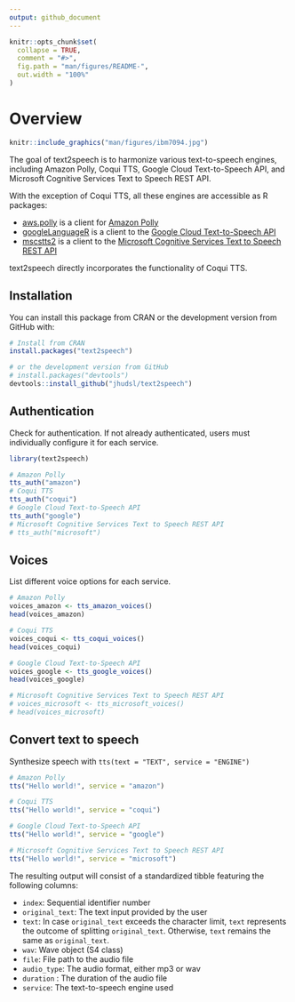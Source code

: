 ```yaml
---
output: github_document
---
```


<!-- README.md is generated from README.Rmd. Please edit that file -->

```r
knitr::opts_chunk$set(
  collapse = TRUE,
  comment = "#>",
  fig.path = "man/figures/README-",
  out.width = "100%"
)
```

# Overview

<!-- badges: start -->
<!-- badges: end -->


```r
knitr::include_graphics("man/figures/ibm7094.jpg")
```

The goal of text2speech is to harmonize various text-to-speech engines, including Amazon Polly, Coqui TTS, Google Cloud Text-to-Speech API, and Microsoft Cognitive Services Text to Speech REST API. 

With the exception of Coqui TTS, all these engines are accessible as R packages:

- [aws.polly](https://github.com/cloudyr/aws.polly) is a client for [Amazon Polly](https://docs.aws.amazon.com/polly/latest/dg/what-is.html)
- [googleLanguageR](https://github.com/ropensci/googleLanguageR) is a client to the [Google Cloud Text-to-Speech API](https://cloud.google.com/text-to-speech/) 
- [mscstts2](https://github.com/howardbaek/mscstts2) is a client to the [Microsoft Cognitive Services Text to Speech REST API](https://learn.microsoft.com/en-us/azure/cognitive-services/speech-service/rest-text-to-speech?tabs=streaming)


text2speech directly incorporates the functionality of Coqui TTS.


## Installation

You can install this package from CRAN or the development version from GitHub with:

``` r
# Install from CRAN
install.packages("text2speech")

# or the development version from GitHub
# install.packages("devtools")
devtools::install_github("jhudsl/text2speech")
```

## Authentication

Check for authentication. If not already authenticated, users must individually configure it for each service.

```r
library(text2speech)

# Amazon Polly
tts_auth("amazon")
# Coqui TTS
tts_auth("coqui")
# Google Cloud Text-to-Speech API 
tts_auth("google")
# Microsoft Cognitive Services Text to Speech REST API
# tts_auth("microsoft")
```


## Voices

List different voice options for each service.

```r
# Amazon Polly
voices_amazon <- tts_amazon_voices()
head(voices_amazon)

# Coqui TTS
voices_coqui <- tts_coqui_voices()
head(voices_coqui)

# Google Cloud Text-to-Speech API 
voices_google <- tts_google_voices()
head(voices_google)

# Microsoft Cognitive Services Text to Speech REST API
# voices_microsoft <- tts_microsoft_voices()
# head(voices_microsoft)
```

## Convert text to speech

Synthesize speech with `tts(text = "TEXT", service = "ENGINE")`

```r
# Amazon Polly
tts("Hello world!", service = "amazon")

# Coqui TTS
tts("Hello world!", service = "coqui")

# Google Cloud Text-to-Speech API 
tts("Hello world!", service = "google")

# Microsoft Cognitive Services Text to Speech REST API
tts("Hello world!", service = "microsoft")
```

The resulting output will consist of a standardized tibble featuring the following columns:

- `index`: Sequential identifier number
- `original_text`: The text input provided by the user
- `text`: In case `original_text` exceeds the character limit, `text` represents the outcome of splitting `original_text`. Otherwise, `text` remains the same as `original_text`.
- `wav`: Wave object (S4 class)
- `file`: File path to the audio file
- `audio_type`: The audio format, either mp3 or wav
- `duration` : The duration of the audio file
- `service`: The text-to-speech engine used

